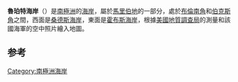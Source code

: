{{coord|75|45|S|141|0|W|scale:4000000|display=title}}

'''魯珀特海岸'''（{{lang-en|Ruppert Coast}}）是[[南極洲|南極洲]]的[[海岸|海岸]]，屬於[[馬里伯地|馬里伯地]]的一部分，處於[[布倫南角|布倫南角]]和[[伯克斯角|伯克斯角]]之間，西面是[[桑德斯海岸|桑德斯海岸]]，東面是[[霍布斯海岸|霍布斯海岸]]，根據[[美國地質調查局|美國地質調查局]]的測量和該國海軍的空中照片繪入地圖。

==参考==
{{reflist}}

{{Antarctica-geo-stub}}
[[Category:南極洲海岸|Category:南極洲海岸]]